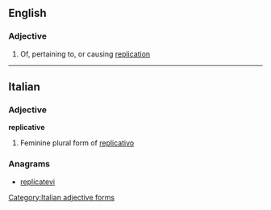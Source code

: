 ==English==

===Adjective===
{{en-adj}}

# Of, pertaining to, or causing [[replication]]

----

==Italian==

===Adjective===
'''replicative''' {{g|f}}

# Feminine plural form of [[replicativo]]

===Anagrams===
* [[replicatevi#Italian|replicatevi]]

[[Category:Italian adjective forms]]